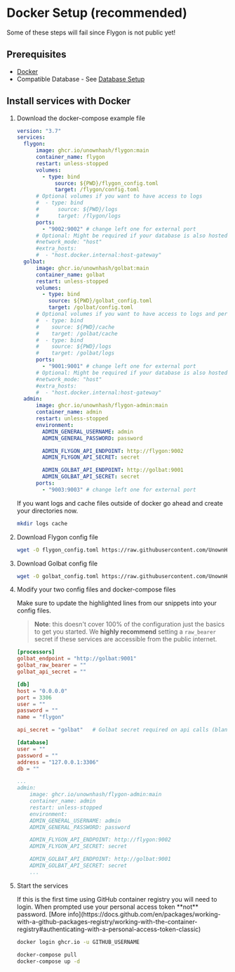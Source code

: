 
# Docker Setup (recommended)

<Callout type="warning" emoji="⚠️">
  Some of these steps will fail since Flygon is not public yet!
</Callout>

## Prerequisites

- [Docker](https://docs.docker.com/engine/install/)
- Compatible Database - See [Database Setup](/docs/other/database)

## Install services with Docker

1. Download the docker-compose example file

    ```yml filename="docker-compose.yml"
    version: "3.7"
    services:
      flygon:
          image: ghcr.io/unownhash/flygon:main
          container_name: flygon
          restart: unless-stopped
          volumes:
            - type: bind
                source: ${PWD}/flygon_config.toml
                target: /flygon/config.toml
          # Optional volumes if you want to have access to logs
          #  - type: bind
          #      source: ${PWD}/logs
          #      target: /flygon/logs
          ports:
            - "9002:9002" # change left one for external port
          # Optional: Might be required if your database is also hosted in docker
          #network_mode: "host"
          #extra_hosts:
          #  - "host.docker.internal:host-gateway"
      golbat:
          image: ghcr.io/unownhash/golbat:main
          container_name: golbat
          restart: unless-stopped
          volumes:
            - type: bind
              source: ${PWD}/golbat_config.toml
              target: /golbat/config.toml
          # Optional volumes if you want to have access to logs and persist cache
          #  - type: bind
          #    source: ${PWD}/cache
          #    target: /golbat/cache
          #  - type: bind
          #    source: ${PWD}/logs
          #    target: /golbat/logs
          ports:
            - "9001:9001" # change left one for external port
          # Optional: Might be required if your database is also hosted in docker
          #network_mode: "host"
          #extra_hosts:
          #  - "host.docker.internal:host-gateway"
      admin:
          image: ghcr.io/unownhash/flygon-admin:main
          container_name: admin
          restart: unless-stopped
          environment:
            ADMIN_GENERAL_USERNAME: admin
            ADMIN_GENERAL_PASSWORD: password

            ADMIN_FLYGON_API_ENDPOINT: http://flygon:9002
            ADMIN_FLYGON_API_SECRET: secret

            ADMIN_GOLBAT_API_ENDPOINT: http://golbat:9001
            ADMIN_GOLBAT_API_SECRET: secret
          ports:
            - "9003:9003" # change left one for external port
    ```

    <Callout type="info" emoji="ℹ️">
        If you want logs and cache files outside of docker go ahead and create your directories now.

    ```sh
    mkdir logs cache
    ```

    </Callout>


1. Download Flygon config file

    ```sh
    wget -O flygon_config.toml https://raw.githubusercontent.com/UnownHash/Flygon/main/config.toml.example
    ```

1. Download Golbat config file

    ```sh
    wget -O golbat_config.toml https://raw.githubusercontent.com/UnownHash/Golbat/main/config.toml.example
    ```

1. Modify your two config files and docker-compose files

    Make sure to update the highlighted lines from our snippets into your config files.

    > **Note**: this doesn't cover 100% of the configuration just the basics to get you started. We **highly recommend** setting a `raw_bearer` secret if these services are accessible from the public internet.

    ```toml filename="flygon_config.toml" {2,4,7-11}
    [processors]
    golbat_endpoint = "http://golbat:9001"
    golbat_raw_bearer = ""
    golbat_api_secret = ""

    [db]
    host = "0.0.0.0"
    port = 3306
    user = ""
    password = ""
    name = "flygon"
    ```

    ```toml filename="golbat_config.toml" {1, 4-7}
    api_secret = "golbat"   # Golbat secret required on api calls (blank for none)

    [database]
    user = ""
    password = ""
    address = "127.0.0.1:3306"
    db = ""
    ```

    ```yml filename="docker-compose.yml" {7,8,11,14}
    ...
    admin:
        image: ghcr.io/unownhash/flygon-admin:main
        container_name: admin
        restart: unless-stopped
        environment:
        ADMIN_GENERAL_USERNAME: admin
        ADMIN_GENERAL_PASSWORD: password

        ADMIN_FLYGON_API_ENDPOINT: http://flygon:9002
        ADMIN_FLYGON_API_SECRET: secret

        ADMIN_GOLBAT_API_ENDPOINT: http://golbat:9001
        ADMIN_GOLBAT_API_SECRET: secret
        ...
    ```

1. Start the services

    <Callout type="info" emoji="ℹ️">
        If this is the first time using GitHub container registry you will need to login. When prompted use your personal access token **not** password. [More info](https://docs.github.com/en/packages/working-with-a-github-packages-registry/working-with-the-container-registry#authenticating-with-a-personal-access-token-classic)

    ```sh
    docker login ghcr.io -u GITHUB_USERNAME
    ```

    </Callout>

    ```sh
    docker-compose pull
    docker-compose up -d
    ```
